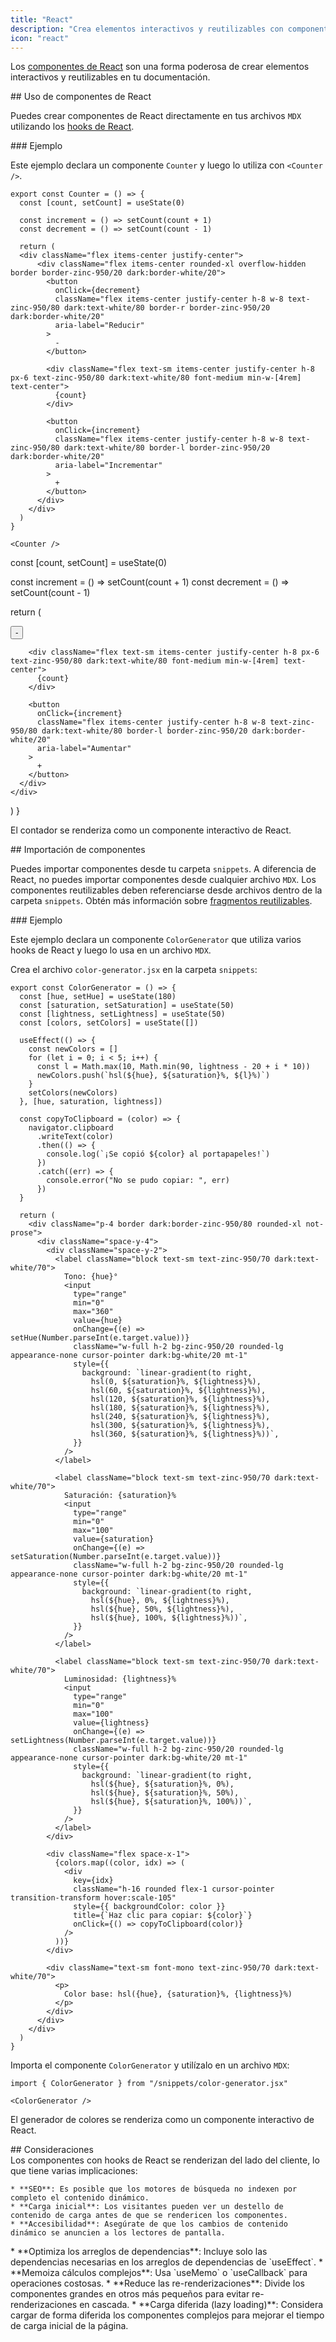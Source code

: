 ```yaml
---
title: "React"
description: "Crea elementos interactivos y reutilizables con componentes React"
icon: "react"
---
```



Los [componentes de React](https://react.dev) son una forma poderosa de crear elementos interactivos y reutilizables en tu documentación.

<div id="using-react-components">
  ## Uso de componentes de React
</div>

Puedes crear componentes de React directamente en tus archivos `MDX` utilizando los [hooks de React](https://react.dev/reference/react/hooks).

<div id="example">
  ### Ejemplo
</div>

Este ejemplo declara un componente `Counter` y luego lo utiliza con `<Counter />`.

```mdx
export const Counter = () => {
  const [count, setCount] = useState(0)

  const increment = () => setCount(count + 1)
  const decrement = () => setCount(count - 1)

  return (
  <div className="flex items-center justify-center">
      <div className="flex items-center rounded-xl overflow-hidden border border-zinc-950/20 dark:border-white/20">
        <button
          onClick={decrement}
          className="flex items-center justify-center h-8 w-8 text-zinc-950/80 dark:text-white/80 border-r border-zinc-950/20 dark:border-white/20"
          aria-label="Reducir"
        >
          -
        </button>

        <div className="flex text-sm items-center justify-center h-8 px-6 text-zinc-950/80 dark:text-white/80 font-medium min-w-[4rem] text-center">
          {count}
        </div>

        <button
          onClick={increment}
          className="flex items-center justify-center h-8 w-8 text-zinc-950/80 dark:text-white/80 border-l border-zinc-950/20 dark:border-white/20"
          aria-label="Incrementar"
        >
          +
        </button>
      </div>
    </div>
  )
}

<Counter />
```

  const [count, setCount] = useState(0)

  const increment = () => setCount(count + 1)
  const decrement = () => setCount(count - 1)

  return (
  <div className="flex items-center justify-center">
      <div className="flex items-center rounded-xl overflow-hidden border border-zinc-950/20 dark:border-white/20">
        <button
          onClick={decrement}
          className="flex items-center justify-center h-8 w-8 text-zinc-950/80 dark:text-white/80 border-r border-zinc-950/20 dark:border-white/20"
          aria-label="Disminuir"
        >
          -
        </button>

        <div className="flex text-sm items-center justify-center h-8 px-6 text-zinc-950/80 dark:text-white/80 font-medium min-w-[4rem] text-center">
          {count}
        </div>

        <button
          onClick={increment}
          className="flex items-center justify-center h-8 w-8 text-zinc-950/80 dark:text-white/80 border-l border-zinc-950/20 dark:border-white/20"
          aria-label="Aumentar"
        >
          +
        </button>
      </div>
    </div>
  )
}

El contador se renderiza como un componente interactivo de React.

<Counter />

<div id="importing-components">
  ## Importación de componentes
</div>

Puedes importar componentes desde tu carpeta `snippets`. A diferencia de React, no puedes importar componentes desde cualquier archivo `MDX`. Los componentes reutilizables deben referenciarse desde archivos dentro de la carpeta `snippets`. Obtén más información sobre [fragmentos reutilizables](/es/es/reusable-snippets).

<div id="example">
  ### Ejemplo
</div>

Este ejemplo declara un componente `ColorGenerator` que utiliza varios hooks de React y luego lo usa en un archivo `MDX`.

Crea el archivo `color-generator.jsx` en la carpeta `snippets`:

```mdx /snippets/color-generator.jsx [expandible]
export const ColorGenerator = () => {
  const [hue, setHue] = useState(180)
  const [saturation, setSaturation] = useState(50)
  const [lightness, setLightness] = useState(50)
  const [colors, setColors] = useState([])

  useEffect(() => {
    const newColors = []
    for (let i = 0; i < 5; i++) {
      const l = Math.max(10, Math.min(90, lightness - 20 + i * 10))
      newColors.push(`hsl(${hue}, ${saturation}%, ${l}%)`)
    }
    setColors(newColors)
  }, [hue, saturation, lightness])

  const copyToClipboard = (color) => {
    navigator.clipboard
      .writeText(color)
      .then(() => {
        console.log(`¡Se copió ${color} al portapapeles!`)
      })
      .catch((err) => {
        console.error("No se pudo copiar: ", err)
      })
  }

  return (
    <div className="p-4 border dark:border-zinc-950/80 rounded-xl not-prose">
      <div className="space-y-4">
        <div className="space-y-2">
          <label className="block text-sm text-zinc-950/70 dark:text-white/70">
            Tono: {hue}°
            <input
              type="range"
              min="0"
              max="360"
              value={hue}
              onChange={(e) => setHue(Number.parseInt(e.target.value))}
              className="w-full h-2 bg-zinc-950/20 rounded-lg appearance-none cursor-pointer dark:bg-white/20 mt-1"
              style={{
                background: `linear-gradient(to right, 
                  hsl(0, ${saturation}%, ${lightness}%), 
                  hsl(60, ${saturation}%, ${lightness}%), 
                  hsl(120, ${saturation}%, ${lightness}%), 
                  hsl(180, ${saturation}%, ${lightness}%), 
                  hsl(240, ${saturation}%, ${lightness}%), 
                  hsl(300, ${saturation}%, ${lightness}%), 
                  hsl(360, ${saturation}%, ${lightness}%))`,
              }}
            />
          </label>

          <label className="block text-sm text-zinc-950/70 dark:text-white/70">
            Saturación: {saturation}%
            <input
              type="range"
              min="0"
              max="100"
              value={saturation}
              onChange={(e) => setSaturation(Number.parseInt(e.target.value))}
              className="w-full h-2 bg-zinc-950/20 rounded-lg appearance-none cursor-pointer dark:bg-white/20 mt-1"
              style={{
                background: `linear-gradient(to right, 
                  hsl(${hue}, 0%, ${lightness}%), 
                  hsl(${hue}, 50%, ${lightness}%), 
                  hsl(${hue}, 100%, ${lightness}%))`,
              }}
            />
          </label>

          <label className="block text-sm text-zinc-950/70 dark:text-white/70">
            Luminosidad: {lightness}%
            <input
              type="range"
              min="0"
              max="100"
              value={lightness}
              onChange={(e) => setLightness(Number.parseInt(e.target.value))}
              className="w-full h-2 bg-zinc-950/20 rounded-lg appearance-none cursor-pointer dark:bg-white/20 mt-1"
              style={{
                background: `linear-gradient(to right, 
                  hsl(${hue}, ${saturation}%, 0%), 
                  hsl(${hue}, ${saturation}%, 50%), 
                  hsl(${hue}, ${saturation}%, 100%))`,
              }}
            />
          </label>
        </div>

        <div className="flex space-x-1">
          {colors.map((color, idx) => (
            <div
              key={idx}
              className="h-16 rounded flex-1 cursor-pointer transition-transform hover:scale-105"
              style={{ backgroundColor: color }}
              title={`Haz clic para copiar: ${color}`}
              onClick={() => copyToClipboard(color)}
            />
          ))}
        </div>

        <div className="text-sm font-mono text-zinc-950/70 dark:text-white/70">
          <p>
            Color base: hsl({hue}, {saturation}%, {lightness}%)
          </p>
        </div>
      </div>
    </div>
  )
}
```

Importa el componente `ColorGenerator` y utilízalo en un archivo `MDX`:

```mdx
import { ColorGenerator } from "/snippets/color-generator.jsx"

<ColorGenerator />
```

El generador de colores se renderiza como un componente interactivo de React.

<ColorGenerator />

<div id="considerations">
  ## Consideraciones
</div>

<AccordionGroup>
  <Accordion title="Impacto del renderizado del lado del cliente">
    Los componentes con hooks de React se renderizan del lado del cliente, lo que tiene varias implicaciones:

    * **SEO**: Es posible que los motores de búsqueda no indexen por completo el contenido dinámico.
    * **Carga inicial**: Los visitantes pueden ver un destello de contenido de carga antes de que se rendericen los componentes.
    * **Accesibilidad**: Asegúrate de que los cambios de contenido dinámico se anuncien a los lectores de pantalla.
  </Accordion>

  <Accordion title="Mejores prácticas de rendimiento">
    * **Optimiza los arreglos de dependencias**: Incluye solo las dependencias necesarias en los arreglos de dependencias de `useEffect`.
    * **Memoiza cálculos complejos**: Usa `useMemo` o `useCallback` para operaciones costosas.
    * **Reduce las re-renderizaciones**: Divide los componentes grandes en otros más pequeños para evitar re-renderizaciones en cascada.
    * **Carga diferida (lazy loading)**: Considera cargar de forma diferida los componentes complejos para mejorar el tiempo de carga inicial de la página.
  </Accordion>
</AccordionGroup>